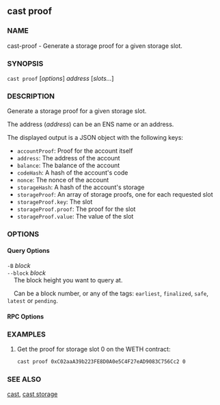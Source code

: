 
## cast proof

### NAME

cast-proof - Generate a storage proof for a given storage slot.

### SYNOPSIS

`cast proof` [*options*] _address_ [*slots...*]

### DESCRIPTION

Generate a storage proof for a given storage slot.

The address (_address_) can be an ENS name or an address.

The displayed output is a JSON object with the following keys:

- `accountProof`: Proof for the account itself
- `address`: The address of the account
- `balance`: The balance of the account
- `codeHash`: A hash of the account's code
- `nonce`: The nonce of the account
- `storageHash`: A hash of the account's storage
- `storageProof`: An array of storage proofs, one for each requested slot
- `storageProof.key`: The slot
- `storageProof.proof`: The proof for the slot
- `storageProof.value`: The value of the slot

### OPTIONS

#### Query Options

`-B` _block_  
`--block` _block_  
&nbsp;&nbsp;&nbsp;&nbsp;The block height you want to query at.

&nbsp;&nbsp;&nbsp;&nbsp;Can be a block number, or any of the tags: `earliest`, `finalized`, `safe`, `latest` or `pending`.

#### RPC Options

<RpcUrlOption />

<DisplayOptions />

<CommonOptions />

### EXAMPLES

1. Get the proof for storage slot 0 on the WETH contract:
   ```sh
   cast proof 0xC02aaA39b223FE8D0A0e5C4F27eAD9083C756Cc2 0
   ```

### SEE ALSO

[cast](/cast/reference/overview), [cast storage](/cast/reference/cast-storage.mdx)
